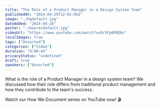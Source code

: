 ```yaml
---
title: "The Role of a Product Manager in a Design System Team"
publishedAt: "2024-04-25T12:01:45Z"
image: "./hqdefault.jpg"
dateAdded: "2024-04-26"
poster: "./maxresdefault.jpg"
videoUrl: "https://www.youtube.com/watch?v=Dr5Fp0PKE0s"
localImages: true
tags: ["Unsorted"]
categories: ["Video"]
duration: "0:00:44"
privacyStatus: "undefined"
draft: true
speakers: ["Unsorted"]
---
```

What is the role of a Product Manager in a design system team? We discussed how their role differs from traditional product management and how they contribute to the team's success. 

Watch our How We Document series on YouTube now! 🎬
